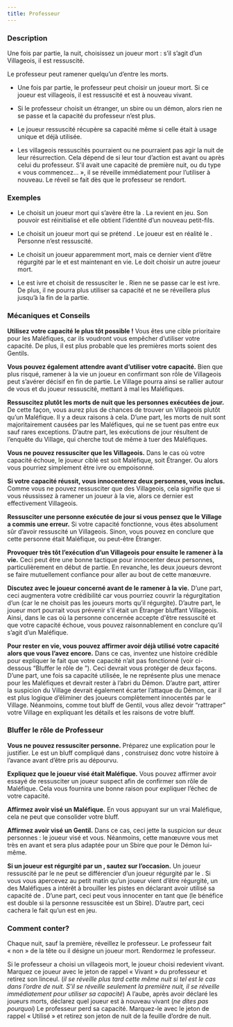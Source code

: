 ```yaml
---
title: Professeur
---
```



<Role PROFESSEUR header />

### Description

Une fois par partie, la nuit, choisissez un joueur mort : s’il s’agit d’un Villageois, il est ressuscité.

Le professeur peut ramener quelqu’un d’entre les morts.

-   Une fois par partie, le professeur peut choisir un joueur mort. Si ce joueur est villageois, il est ressuscité et est à nouveau vivant. 

-   Si le professeur choisit un étranger, un sbire ou un démon, alors rien ne se passe et la capacité du professeur n’est plus.

-   Le joueur ressuscité récupère sa capacité même si celle était à usage unique et déjà utilisée.

-   Les villageois ressuscités pourraient ou ne pourraient pas agir la nuit de leur résurrection. Cela dépend de si leur tour d’action est avant ou après celui du professeur. S’il avait une capacité de première nuit, ou du type « vous commencez… », il se réveille immédiatement pour l’utiliser à nouveau. Le réveil se fait dès que le professeur se rendort.

### Exemples

- Le <Role PROFESSEUR /> choisit un joueur mort qui s’avère être la <Role MAMIE />. La <Role MAMIE /> revient en jeu. Son pouvoir est réinitialisé et elle obtient l’identité d’un nouveau petit-fils.

- Le <Role PROFESSEUR /> choisit un joueur mort qui se prétend <Role HERBORISTE />. Le joueur est en réalité le <Role LUNATIQUE />. Personne n’est ressuscité.

- Le <Role PROFESSEUR /> choisit un joueur apparemment mort, mais ce dernier vient d’être régurgité par le <Role SHABALOTH /> et est maintenant en vie. Le <Role PROFESSEUR /> doit choisir un autre joueur mort.

- Le <Role PROFESSEUR /> est ivre et choisit de ressusciter le <Role FOU />. Rien ne se passe car le <Role PROFESSEUR /> est ivre. De plus, il ne pourra plus utiliser sa capacité et ne se réveillera plus jusqu’à la fin de la partie.

### Mécaniques et Conseils

**Utilisez votre capacité le plus tôt possible !** Vous êtes une cible prioritaire pour les Maléfiques, car ils voudront vous empêcher d’utiliser votre capacité. De plus, il est plus probable que les premières morts soient des Gentils.

**Vous pouvez également attendre avant d’utiliser votre capacité.** Bien que plus risqué, ramener à la vie un joueur en confirmant son rôle de Villageois peut s’avérer décisif en fin de partie. Le Village pourra ainsi se rallier autour de vous et du joueur ressuscité, mettant à mal les Maléfiques.

**Ressuscitez plutôt les morts de nuit que les personnes exécutées de jour.** De cette façon, vous aurez plus de chances de trouver un Villageois plutôt qu’un Maléfique. Il y a deux raisons à cela. D’une part, les morts de nuit sont majoritairement causées par les Maléfiques, qui ne se tuent pas entre eux sauf rares exceptions. D’autre part, les exécutions de jour résultent de l’enquête du Village, qui cherche tout de même à tuer des Maléfiques.

**Vous ne pouvez ressusciter que les Villageois.** Dans le cas où votre capacité échoue, le joueur ciblé est soit Maléfique, soit Étranger. Ou alors vous pourriez simplement être ivre ou empoisonné.

**Si votre capacité réussit, vous innocenterez deux personnes, vous inclus.** Comme vous ne pouvez ressusciter que des Villageois, cela signifie que si vous réussissez à ramener un joueur à la vie, alors ce dernier est effectivement Villageois.

**Ressusciter une personne exécutée de jour si vous pensez que le Village a commis une erreur.** Si votre capacité fonctionne, vous êtes absolument sûr d’avoir ressuscité un Villageois. Sinon, vous pouvez en conclure que cette personne était Maléfique, ou peut-être Étranger.

**Provoquer très tôt l’exécution d’un Villageois pour ensuite le ramener à la vie.** Ceci peut être une bonne tactique pour innocenter deux personnes, particulièrement en début de partie. En revanche, les deux joueurs devront se faire mutuellement confiance pour aller au bout de cette manœuvre.

**Discutez avec le joueur concerné avant de le ramener à la vie.** D’une part, ceci augmentera votre crédibilité car vous pourriez couvrir la régurgitation d’un <Role SHABALOTH /> (car le <Role SHABALOTH /> ne choisit pas les joueurs morts qu’il régurgite). D’autre part, le joueur mort pourrait vous prévenir s’il était un Étranger bluffant Villageois. Ainsi, dans le cas où la personne concernée accepte d'être ressuscité et que votre capacité échoue, vous pouvez raisonnablement en conclure qu’il s’agit d’un Maléfique.

**Pour rester en vie, vous pouvez affirmer avoir déjà utilisé votre capacité alors que vous l’avez encore.** Dans ce cas, inventez une histoire crédible pour expliquer le fait que votre capacité n’ait pas fonctionné (voir ci-dessous “Bluffer le rôle de <Role PROFESSEUR />”). Ceci devrait vous protéger de deux façons. D’une part, une fois sa capacité utilisée, le <Role PROFESSEUR /> ne représente plus une menace pour les Maléfiques et devrait rester à l’abri du Démon. D’autre part, attirer la suspicion du Village devrait également écarter l’attaque du Démon, car il est plus logique d’éliminer des joueurs complètement innocentés par le Village. Néanmoins, comme tout bluff de Gentil, vous allez devoir “rattraper” votre Village en expliquant les détails et les raisons de votre bluff.

### Bluffer le rôle de Professeur

**Vous ne pouvez ressusciter personne.** Préparez une explication pour le justifier. Le <Role PROFESSEUR /> est un bluff compliqué dans <Module BAD_MOON_RISING />, construisez donc votre histoire à l’avance avant d’être pris au dépourvu.

**Expliquez que le joueur visé était Maléfique.** Vous pouvez affirmer avoir essayé de ressusciter un joueur suspect afin de confirmer son rôle de Maléfique. Cela vous fournira une bonne raison pour expliquer l’échec de votre capacité.

**Affirmez avoir visé un Maléfique.** En vous appuyant sur un vrai Maléfique, cela ne peut que consolider votre bluff.

**Affirmez avoir visé un Gentil.** Dans ce cas, ceci jette la suspicion sur deux personnes : le joueur visé et vous. Néanmoins, cette manœuvre vous met très en avant et sera plus adaptée pour un Sbire que pour le Démon lui-même.

**Si un joueur est régurgité par un <Role SHABALOTH />, sautez sur l’occasion.** Un joueur ressuscité par le <Role PROFESSEUR /> ne peut se différencier d’un joueur régurgité par le <Role SHABALOTH />. Si vous vous apercevez au petit matin qu’un joueur vient d’être régurgité, un des Maléfiques a intérêt à brouiller les pistes en déclarant avoir utilisé sa capacité de <Role PROFESSEUR />. D’une part, ceci peut vous innocenter en tant que <Role PROFESSEUR /> (le bénéfice est double si la personne ressuscitée est un Sbire). D’autre part, ceci cachera le fait qu’un <Role SHABALOTH /> est en jeu.

### Comment conter?

Chaque nuit, sauf la première, réveillez le professeur. Le professeur fait « non » de la tête ou il désigne un joueur mort. Rendormez le professeur.

Si le professeur a choisi un villageois mort, le joueur choisi redevient vivant. Marquez ce joueur avec le jeton de rappel « Vivant » du professeur et retirez son linceul. (_il se réveille plus tard cette même nuit si tel est le cas dans l’ordre de nuit. S’il se réveille seulement la première nuit, il se réveille immédiatement pour utiliser sa capacité_) A l’aube, après avoir déclaré les joueurs morts, déclarez quel joueur est à nouveau vivant (_ne dites pas pourquoi_) Le professeur perd sa capacité. Marquez-le avec le jeton de rappel « Utilisé » et retirez son jeton de nuit de la feuille d’ordre de nuit.